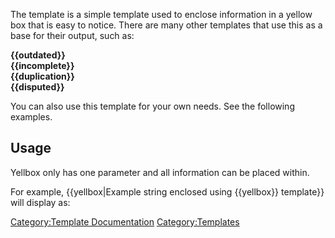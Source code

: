 The {{tl|yellbox}} template is a simple template used to enclose information in a yellow box that is easy to notice. There are many other templates that use this as a base for their output, such as:

'''<nowiki>{{outdated}}</nowiki>'''
{{outdated}}
<br />

'''<nowiki>{{incomplete}}</nowiki>'''
{{incomplete}}
<br />

'''<nowiki>{{duplication}}</nowiki>'''
{{duplication}}
<br />

'''<nowiki>{{disputed}}</nowiki>'''
{{yellbox|''This article's '''factual accuracy is disputed'''. Please see the relevant discussion on the [[{{TALKPAGENAME}}|talk page]] and comment on the further proceeding with this article.''&nbsp;<small>''(unknown date)''</small>}}


You can also use this template for your own needs. See the following examples.

== Usage ==
Yellbox only has one parameter and all information can be placed within.

For example, <nowiki>{{yellbox|Example string enclosed using {{yellbox}} template}}</nowiki> will display as:
{{yellbox|Example string enclosed using <nowiki>{{yellbox}}</nowiki> template}}

<noinclude>[[Category:Template Documentation]]</noinclude>
<includeonly>[[Category:Templates]]</includeonly>